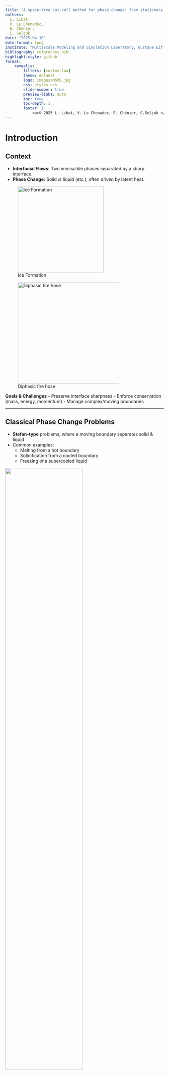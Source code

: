 ```yaml
---
title: "A space-time cut-cell method for phase change: from stationary geometries to moving interfaces"
authors: 
  L. Libat, 
  V. Le Chenadec, 
  E. Chénier, 
  C. Selçuk
date: "2025-04-10"
date-format: long
institute: "Multiscale Modeling and Simulation Laboratory, Gustave Eiffel University, Champs-sur-Marne, France"
bibliography: references.bib
highlight-style: github
format:
    revealjs: 
        filters: [custom.lua]
        theme: default
        logo: images/MSME.jpg
        css: styles.css
        slide-number: true
        preview-links: auto
        toc: true
        toc-depth: 1
        footer: |
            <p>© 2025 L. Libat, V. Le Chenadec, E. Chénier, C.Selçuk </p>
---
```


# Introduction

## Context

- **Interfacial Flows:** Two immiscible phases separated by a sharp interface.  
- **Phase Change:** Solid ⇄ liquid (etc.), often driven by latent heat.

::: {layout-ncol=2}
![Ice Formation](images/ice.jpg){width=19.5em}

![Diphasic fire hose](images/firefighter.png){width=23em}
:::

**Goals & Challenges**
- Preserve interface sharpness
- Enforce conservation (mass, energy, momentum)
- Manage complex/moving boundaries

---

## Classical Phase Change Problems

::: {layout-ncol=2}
- **Stefan-type** problems, where a moving boundary separates solid & liquid  
- Common examples:  
  - Melting from a hot boundary  
  - Solidification from a cooled boundary  
  - Freezing of a supercooled liquid

![](images/ice_melting.gif){width=70% fig-align="center"}
:::

**Key Equation (Two-Phase Stefan)**

$$
\begin{aligned}
&\text{Find } T_i(x,t)\ \text{and interface } s(t) \text{ such that:}\\
&\quad \partial_t T_i - \nabla\cdot(k_i\,\nabla T_i) = 0, \quad x \in \Omega_i(t),\\
&\quad T_i(s(t),t) = T_m, \quad 
\rho\,L\,\frac{ds}{dt} \;=\; \bigl[\![\,k_i\,\nabla T_i \cdot \mathbf{n}\,]\!\bigr].
\end{aligned}
$$

# Why a Cut-Cell Method?

## Motivation

**Primary difficulties:** 

::: {layout-ncol=2}
1. **Sharp Interface on Cartesian Grids**  
   - No body-fitted mesh required  
2. **Non Trivial Boundary Conditions**  
   - Dirichlet, Neumann, Robin conditions
   - Jump conditions across the interface
3. **Staggered Grids**  
   - Coupling between solution gradient and solution field
4. **Conservation**  
   - Mass and energy flux are computed exactly at the cut faces
5. **Two-Fluid Formulation**  
   - 1 set of equations for each phases
   - 1 set of equations for the interface
6. **Extend to Moving Interfaces**  
   - Fresh/dead cells handle domain changes

![](images/cut_cell_with_conditions.svg){width=85% fig-align="center"}
:::

# Stationary geometries

- **Key Idea**: Standard finite-volume integration, but some cells are “cut” by the interface
- **Operators** (Divergence & Gradient) are adapted to partial faces
- **Interface Treatment**: Linear representation with imposed boundary/jump conditions

---

## Heat Equation

The heat equation, in one phase, describes temperature evolution in a medium:

$$
\frac{\partial T}{\partial t} = \nabla \cdot (k \nabla T) + S
$$

Where:

- $T$ is temperature
- $k$ is thermal conductivity
- $S$ is source term

---

## Continuous Formulation: Cell Integration

Integrating over control volume $\Omega_i$:

$$
\int_{\Omega_i} \frac{\partial T}{\partial t} \, dV = \int_{\Omega_i} \nabla \cdot (k \nabla T) \, dV + \int_{\Omega_i} S \, dV
$$

Apply divergence theorem:

$$
\int_{\Omega_i} \frac{\partial T}{\partial t} \, dV = \int_{\partial\Omega_i} k \nabla T \cdot \mathbf{n} \, dS + \int_{\Omega_i} S \, dV
$$

![](images/regular_cell_formulation_1.png){width=100% fig-align="center"}

---

## Continuous Formulation: With Interface

For cells containing an interface $\Gamma_i$, we separate the boundary integral:

$$
\int_{\Omega_i} \frac{\partial T}{\partial t} \, dV = \int_{\partial\Omega_i \setminus \Gamma_i} k \nabla T \cdot \mathbf{n} \, dS + \int_{\Gamma_i} k \nabla T \cdot \mathbf{n} \, dS + \int_{\Omega_i} S \, dV
$$

::: {layout-ncol=2}
- $\color{blue}{\partial\Omega_i \setminus \Gamma_i}$ represents remaining regular faces
- $\Gamma_i$ is the interface portion within the cell
- $\color{green}{\mathbf{n}}$ is the outward normal vector

![](images/interface_cell_formulation.png){width=100% fig-align="center"}
:::

---

## Time Integration

Integrating in time from $t^n$ to $t^{n+1}$:

$$
\int_{\Omega_i} (T^{n+1} - T^n) \, dV = \Delta t \left[ \int_{\partial\Omega_i \setminus \Gamma_i} k \nabla \tilde{T} \cdot \mathbf{n} \, dS + \int_{\Gamma_i} k \nabla \tilde{T} \cdot \mathbf{n} \, dS + \int_{\Omega_i} \tilde{S} \, dV \right]
$$

Where $\tilde{T}$ represents a time-averaged temperature:
$$\tilde{T} = \theta T^{n+1} + (1-\theta)T^n$$

- $\theta = 0$: Explicit Euler (first-order)
- $\theta = 1$: Implicit Euler (first-order)
- $\theta = 1/2$: Crank-Nicolson (second-order)

---

## Regular Cell Discretization

For a standard cell with volume $V_i$ and regular faces:

$$
V_i (T_i^{n+1} - T_i^n) = \Delta t \left[ \sum_{f \in \text{faces}} k A_f \nabla_f(\tilde{T}) + S_i V_i \right]
$$

::: {layout-ncol=2}
- $A_f$ is a regular face area
- $\nabla_f(\tilde{T})$ is the temperature gradient at regular face $f$
- $S_i$ is the source term in cell $i$

![](images/regular_cell_formulation.png){width=100% fig-align="center"}
:::

---

## Cut Cell Discretization

For cells cut by an interface:

$$
V_i(T_i^{n+1} - T_i^n) = \Delta t \left[ \sum_{f \in \text{reg}} k A_f \nabla_f(\tilde{T}) + F_{\Gamma} + S_i V_i \right]
$$

Interface flux term:
$$
F_{\Gamma} = k A_{\Gamma} \nabla_{\Gamma}(\tilde{T})
$$

::: {layout-ncol=2}
- $A_f$ is regular face area
- $A_{\Gamma}$ is interface area segment
- $\nabla_{\Gamma}(\tilde{T})$ is the temperature gradient at the interface

![](images/interface_cut_cell_formulation.png){width=100% fig-align="center"}
:::

## Regular Cell Discretization: Face Gradients

For gradient computation, we apply Stoke's theorem in the staggered cells $\Omega_{i+1/2}$:
$$
\int_{\Omega_{i+1/2}} \nabla T  dV = \int_{\partial\Omega_{i+1/2}} T \mathbf{n} dS
$$

where $\partial\Omega_{i+1/2}$ is the boundary of the staggered cell.

The face gradient $\nabla_f(\tilde{T})$ for face $f$ between cells $i$ and $i+1$ is approximated as:

$$
V_{i+1/2} \nabla_f(\tilde{T}) = B_f \left( \tilde{T}_{i+1} - \tilde{T}_{i} \right)
$$

::: {layout-ncol=2}
- $V_{i+1/2}$ is the volume of the staggered cell
- $B_f$ is the staggered face area
- $\tilde{T}_i$ is the average temperature in cell $i$

![](images/staggered_cell_visualization.svg){width=100% fig-align="center"}
:::

---

## Cut Cell Discretization: Interface Flux

For cells cut by an interface:

$$
V_i(T_i^{n+1} - T_i^n) = \Delta t \left[ \sum_{f \in \text{reg}} k A_f \nabla_f(\tilde{T}) + F_{\Gamma} + S_i V_i \right]
$$

The interface flux term $F_{\Gamma}$ depends on boundary conditions:

::: {.incremental}
- **Dirichlet Condition**: Prescribed temperature at the interface : $T=g(\mathbf{x})$ 
$$
F_{\Gamma} = F_{x,\Gamma} + F_{y,\Gamma} = k A_{\Gamma} \left( \nabla_{x, \Gamma}(\tilde{T}) + \nabla_{y, \Gamma}(\tilde{T}) \right)
$$
Where:
- $F_{x,\Gamma}$ and $F_{y,\Gamma}$ are the interface gradients fluxes in the $x$ and $y$ directions respectively


- **Neumann Condition**: Prescribed heat flux at the interface : $k \nabla T \cdot \mathbf{n} = q_{\Gamma}$
$$
F_{\Gamma} = q_{\Gamma} A_{\Gamma}
$$
Where $q_{\Gamma}$ is the prescribed heat flux at the interface.

- **Robin Condition**: Mixed condition : $\alpha T + \beta k \nabla T \cdot \mathbf{n} = g$
:::

## Discretized System: Complete Heat Equation

For cells cut by an interface, the discretized heat equation with Robin boundary conditions becomes:

$$
\begin{aligned}
V_i(T_i^{n+1} - T_i^n) = \Delta t \left[ \sum_{f \in \text{reg}} k A_f \nabla_f(\tilde{T}) + F_{\Gamma} + S_i V_i \right]
\end{aligned}
$$

This leads to the global linear system:

$$
\begin{bmatrix}
\text{Bulk part Heat Equation} & \text{Interface part Heat Equation} \\
\text{Interface part BC} & \text{Interface part BC}
\end{bmatrix}
\begin{bmatrix}
T^{n+1}_{\text{bulk}} \\
T^{n+1}_{\text{interface}}
\end{bmatrix} =
RHS
$$

- Implicit time-stepping
- Coupling between bulk and interface terms
- Enforce boundary conditions directly in the system
- **No need for ghost cells or extrapolation**

---

## Validation Case: 2D Heat Equation

$\Omega$ is a disk with radius $R=1$. 
$$
\begin{aligned}
\frac{\partial T}{\partial t} - \nabla \cdot (\nabla T) &= 0.0 \quad \text{in } \Omega \\
3.0T(x,t) + \frac{\partial T}{\partial n} &= 1200 \quad \text{on } \Gamma \\
T(x,0) &= 270 \quad t=0
\end{aligned}
$$

Analytical solution:

$$
T(r,t) = T_{\infty} + (T_0 - T_{\infty}) \left[ 1 - \sum_{m=1}^{\infty} \frac{2k R}{\alpha_m^2 + a^2 R^2} \frac{1}{J_0(\alpha_m)} J_0\left(\alpha_m \frac{r}{R}\right) e^{-\alpha_m^2 \frac{kt}{R^2}} \right]
$$

- $T_{\infty} = 400$ and $T_0 = 270$ are the equilibrium and initial temperatures
- $\alpha_m$ are the positive roots of $\alpha J_1(\alpha) - aR J_0(\alpha) = 0$
- $J_0$ and $J_1$ are Bessel functions of the first kind
- $k=1$ is the thermal diffusivity, $a$ is the Robin coefficient

---

## Validation Case: 2D Heat Equation

To validate the method, [@Polyanin2016] :

::: {#fig-heat layout-ncol=2}
![Implicit Euler](images/conv_max_BE.png){#fig-heat-be}

![Crank-Nicolson](images/conv_max_CN.png){#fig-heat-cn}

Convergence in $L^\infty$ relative error norm showing expected accuracy: 1st order (BE) and 2nd order (CN) 

:::

---

## Two-Phase Discretization

Next we extend to problems with different materials across the interface:

$$
\begin{aligned}
\frac{\partial T_i}{\partial t} - \nabla \cdot (k_i \nabla T_i) &= S_i \quad \text{in } \Omega_i, \quad i=1,2 \\
[[\alpha T]] &= g \quad \text{on } \Gamma \\
[[k \nabla T \cdot \mathbf{n}]] &= h \quad \text{on } \Gamma
\end{aligned}
$$
With temperature and flux matching conditions across the interface

::: {layout-ncol=2}
- Temperature jump condition discretized as:
$$
\begin{aligned}
\alpha_1 \tilde{T}_{\text{interface 1}} - \alpha_2 \tilde{T}_{\text{interface 2}} &= g
\end{aligned}
$$

- Flux jump condition discretized as:
$$
\begin{aligned}
k_1 F_{\Gamma,1} - k_2 F_{\Gamma,2} &= A_{\Gamma} h
\end{aligned}
$$

![](images/two_phase_cell_formulation.png){width=100% fig-align="center"}
:::

---


## Two-Phase Discretization

Next we extend to problems with different materials across the interface:

$$
\begin{aligned}
\frac{\partial T_i}{\partial t} - \nabla \cdot (k_i \nabla T_i) &= S_i \quad \text{in } \Omega_i, \quad i=1,2 \\
[[\alpha T]] &= g \quad \text{on } \Gamma \\
[[k \nabla T \cdot \mathbf{n}]] &= h \quad \text{on } \Gamma
\end{aligned}
$$
With temperature and flux matching conditions across the interface


The discretized system becomes:

$$
\begin{bmatrix}
\text{Heat Equation 1} \\
\text{Temperature Jump} \\
\text{Heat Equation 2} \\
\text{Flux Jump}
\end{bmatrix}
\begin{bmatrix}
T^{n+1}_{\text{bulk 1}} \\
T^{n+1}_{\text{interface 1}} \\
T^{n+1}_{\text{bulk 2}} \\
T^{n+1}_{\text{interface 2}}
\end{bmatrix} =
RHS
$$

---

## Validation Case: 2D Two-Phase Heat Equation

$\Omega_1$ is a disk with radius $R$. $\Omega_2$ is the complement of $\Omega_1$ in the unit square.

$$
\begin{aligned}
\frac{\partial T_1}{\partial t} - \nabla \cdot (k_1 \nabla T_1) &= 0 \quad \text{in } \Omega_1, \\
\frac{\partial T_2}{\partial t} - \nabla \cdot (k_2 \nabla T_2) &= 0 \quad \text{in } \Omega_2, \\
T_1 - \alpha_2 T_2 &= 0 \quad \text{on } \Gamma, \\
k_1 \nabla T_1 \cdot \mathbf{n} - k_2 \nabla T_2 \cdot \mathbf{n} &= 0 \quad \text{on } \Gamma
\end{aligned}
$$

Analytical solution:
$$
\begin{aligned}
T_1(r,t) &= \frac{4 T_{1,0} k_1 k_2^2 \alpha_2}{\pi^2 R} \int_0^{\infty} \exp{-k_1 u^2 t} \frac{J_0(ur) J_1(uR)}{u^2(\Phi^2(u) + \Psi^2(u))} du \\
T_2(x,y,t) &= \frac{2 T_{2,0} k_1 \sqrt{k_2} \alpha_1}{\pi} \int_0^{\infty} \exp{-k_1 u^2 t} \frac{J_1(uR)(J_0(k ur)\Phi(u) - Y_0(k ur)\Psi(u))}{u(\Phi^2(u) + \Psi^2(u))} du
\end{aligned}
$$

- $T_{1,0} = 1$, $T_{2,0} = 0$ are the initial temperatures
- $J_\beta$, $Y_\beta$ are the Bessel function of the first kind and second kind respectively
- $k=\sqrt{k_1/k_2}$ is the ratio of thermal conductivities
- $\Phi(u)$ and $\Psi(u)$ are functions of the Bessel functions

---

## Validation Case: 2D Two-Phase Heat Equation

To validate the method :

::: {#fig-heat2}
![ ](images/two_phase_conv.png){width="100%"}

Second-order convergence in $L^2$ norm for full cells, Superlinear convergence for cut cells.
:::

## Validation Case: 2D Two-Phase Heat Equation

![](images/heat_2d_2ph_henry_end.png){fig-align="center"}

## Validation Case: 2D Two-Phase Heat Equation

::: {#fig-heat-2ph-sherwood layout-ncol=2}

![Heat Transfer number](images/Heat_Transfer_Coeff.png){#fig-heat-2ph-sherwood}

![Zoom](images/Heat_Transfer_Coeff_zoom.png){#fig-heat-2ph-sherwood-zoom}

Heat Transfer number
:::

# Moving Interfaces

- **Space-Time Approach**: Combine time with spatial domain: extrude cells across $\Delta t$
- **Two Key Scenarios**:
  - Prescribed Motion (solid body movement)
  - Interface Problem (Stefan condition-driven)

---

## Space-Time Discretization

![From 1D Space Mesh to 2D Space-Time Mesh](images/space_time.gif){width="100%"}

---

## Reynolds Transport Theorem

Let $f$ be a scalar field:

$$
\frac{d}{dt} \int_{\Omega(t)} f\, dV
=
\int_{\Omega(t)} \frac{\partial f}{\partial t}\, dV
+
\int_{\partial \Omega(t)} \bigl(\mathbf{w}\cdot\mathbf{n}\bigr) f\, dS,
$$

- $\Omega(t)$ is a moving/deforming control volume  
- $\mathbf{w}$ is the velocity of the moving boundary
- $\mathbf{n}$ is the outward normal on $\partial \Omega(t)$

For $f=1$, we get the Geometric Conservation Law:

$$
V^{n+1} - V^n
=
\int_{t_n}^{t_{n+1}} \int_{\partial \Omega(t)} \mathbf{w}\cdot d\mathbf{S}\, dt.
$$

---

## Problem Discretization for Moving Interfaces

Applying the Reynolds Transport Theorem to the heat equation in a moving domain $\Omega_i(t)$:

$$
\begin{aligned}
\int_{t_n}^{t_{n+1}} \int_{\Omega_i(t)}
\left( \frac{\partial T}{\partial t} - \nabla \cdot (k \nabla T) - S \right)\,dV\,dt = 0
\end{aligned}
$$

This expands to:

$$
\begin{aligned}
\underbrace{V_i^{n+1} T_i^{n+1} - V_i^{n} T_i^{n}}_{\substack{\text{net change of}\\T\text{ in domain}}}
&-\underbrace{\int_{t_n}^{t_{n+1}} \int_{\partial \Omega_i(t)}
\mathbf{w}\cdot \mathbf{n} \, T \, dS\,dt}_{\substack{\text{boundary motion}\\\text{contribution}}} \\
&= \underbrace{\sum_{f \in \text{reg}} k \mathcal{A_f} \mathcal{\nabla_f(\tilde{T})}}_{\substack{\text{space-time flux}\\\text{through regular faces}}} 
+ \underbrace{\mathcal{F_{\Gamma}}}_{\substack{\text{space-time flux across}\\\text{moving interface}}} 
+ \underbrace{S_i \mathcal{V_i}}_{\text{source term}} 
\end{aligned}
$$

## Problem Discretization for Moving Interfaces

This expands to:

$$
\begin{aligned}
\underbrace{V_i^{n+1} T_i^{n+1} - V_i^{n} T_i^{n}}_{\substack{\text{net change of}\\T\text{ in domain}}}
&-\underbrace{\int_{t_n}^{t_{n+1}} \int_{\partial \Omega_i(t)}
\mathbf{w}\cdot \mathbf{n} \, T \, dS\,dt}_{\substack{\text{boundary motion}\\\text{contribution}}} \\
&= \underbrace{\sum_{f \in \text{reg}} k \mathcal{A_f} \mathcal{\nabla_f(\tilde{T})}}_{\substack{\text{space-time flux}\\\text{through regular faces}}} 
+ \underbrace{\mathcal{F_{\Gamma}}}_{\substack{\text{space-time flux across}\\\text{moving interface}}} 
+ \underbrace{S_i \mathcal{V_i}}_{\text{source term}} 
\end{aligned}
$$

Where:

- $V_i^{n+1}$, $V_i^{n}$ are cell volumes at time levels $n+1$ and $n$
- $T_i^{n+1}$, $T_i^{n}$ are cell temperatures at time levels $n+1$ and $n$
- $T^\gamma$ is the temperature at the interface
- $\mathcal{V_i}$ is the space-time volume of the cell
- $\mathcal{A_f}$ is the space-time area of the regular face

---

## Space-Time Cut Cell Discretization

![Space-Time cut cell: Moving Interface](images/space_time_cut_cell.png){width="100%" align="center"}

$$
\begin{aligned}
\underbrace{T_i^{\omega,n+1} V_i^{n+1} - T_i^{\omega,n} V_i^{n}}_{\substack{\text{net change of} \\ c_p\,T\text{ in domain}}} + \underbrace{(V_i^{n+1} - V_i^{n}) T_i^{\gamma}}_{\substack{\text{boundary motion} \\ \text{contribution}}}
+ \underbrace{ q_{i+1/2}^{\omega}}_{\substack{\text{space-time flux} \\ \text{through faces}}} - \underbrace{ q_{i}^{\gamma}}_{\substack{\text{flux across} \\ \text{moving interface } \Gamma(t)}} = 0
\end{aligned}
$$

---

## Fresh/Dead Cell Problem

- **Interface Crossing:** During $\Delta t$, cells may change status:
  - **Fresh cells:** Empty at $t^n$, wet at $t^{n+1}$
  - **Dead cells:** Wet at $t^n$, empty at $t^{n+1}$

::: {layout-ncol="2"}
![Fresh Cell](images/freshcell.svg){width="100%"}

![Dead Cell](images/deadcell.svg){width="100%"}
:::

- **Energy Conservation:** Still solve the heat equation in those cells. Ensures global conservation.

---

## Implicit Interface Tracking

- Stefan Problem : 
    - Coupled problem between heat equation and interface motion (interface position depends on temperature and vice versa)
    - Nonlinear problem 
    - Interface velocity determined by latent heat balance:
    $$
    \rho\,L\,\dot{s} = [[\mathbf{q}\cdot\mathbf{n}]]
    $$

- **Interface Representation** : B-Spline parametrization with Height functions $y=H(x)$
- **Goal:** Conserve this coupling discretely => Implicitly track the interface.

---

## VOF Advection vs. Fixed point Method

::: {layout-ncol="2"}
::: {.column}
**Traditional VOF Approach:**

[see @Weymouth2010]

$$
\frac{\partial \alpha}{\partial t} + \nabla\cdot(\alpha\,\mathbf{u}) = 0
$$

- Interface advection : $\mathbf{u}$ extension ?
- Numerical diffusion, splitting errors

![VOF Advection Schematic](images/vof_advection.png){width=100%} 
:::

::: {.column}

:::
:::

---

## VOF Advection vs. Fixed point Method

::: {layout-ncol="2"}

::: {.column}
**Traditional VOF Approach:**

[see @Weymouth2010]

$$
\frac{\partial \alpha}{\partial t} + \nabla\cdot(\alpha\,\mathbf{u}) = 0
$$

- Interface advection : $\mathbf{u}$ extension ?
- Numerical diffusion, splitting errors

![VOF Advection Schematic](images/vof_advection.png){width=100%}

:::

::: {.column}
**Our Iterative Method:**

[see $\textbf{in preparation}$]

$$
\rho L \frac{\partial s}{\partial t} = [[\mathbf{q}\cdot\mathbf{n}]] \leftrightarrow F(s,T) = 0
$$

- Enforces conservation
- Iteratively updates interface

![Newton-Based Schematic](images/rootfindingnewton.jpg){width=55%}
:::
:::

---

## Iterative Interface Update

- **Iterative Procedure:**
  1. **Guess:** Initial interface position $s^{n+1,(k)}$
  2. **Build:** Cut-cell geometry and operators
  3. **Solve:** Heat equation for temperature field
  4. **Residual:** Compute $\mathrm{res}_k = F(s^{n+1,(k)},\mathbf{T}^{(k)})$ (Stefan condition)
  5. **Update:** $H^{n+1,(k+1)} = H^{n+1,(k)} - \alpha\,\mathrm{res}_k$ (Update Height function)
  6. **Reconstruct:** Update interface position $s^{n+1,(k+1)}$
  7. **Repeat** until convergence

---

## Test Case: 1D Stefan Problem

- **Problem:**
  - Fusion of a solid bar
  - Initial temperature $T_0 = 0$ (cooled melting)
  - Dirichlet boundary condition $T = 1$

::: {layout-ncol="2"}
![Interface position](images/stefan_1D_interface.png){width=100%}

![Temperature profile](images/temp_stef_1d_2ph.png){width=100%}
:::

---

## Test Case: 2D Stefan Problem

- **Problem:**
  - Fusion of a solid slab
  - Initial temperature $T_0 = 0$ (cooled melting)
  - Dirichlet boundary condition $T = 1$

::: {layout-ncol="2"}
![Interface convergence](images/stefan_2d_Inter_Conv.png){width=100%}

![Temperature profile](images/stefan_2D_2ph_temp3.gif){width=100% fig-align="center"}

:::

---

## Fixed-Point Method: Convergence Properties

- **Convergence Rate:**
  - Linear convergence (Observed $O(k^{1.1})$) for not so stiff problems

::: {layout-ncol="2"}
![Residual decay](images/stefan_1D_residual.png){width=80%}

![Iterations per timestep](images/residual_withguess.png){width=80%}
:::

- **Initial Guess:**
  - Extrapolation method provides good initial guess : $s^{n+1,(0)} = s^n$
  - Velocity-based guess also effective : $s^{n+1,(0)} = s^n + \Delta t \cdot v^n$

---


## Mullins-Sekerka Theory

- **Morphological Instability:** [@Mullins1964]
  - Small perturbations to a planar solid-liquid interface can grow/decay
  - Leads to dendritic patterns in solidification

- **Governing Physics:**
  - Gibbs-Thomson relation: $T|_{interface} = T_m - \Gamma\kappa - \beta V_n$
    - $T_m$ is melting temperature
    - $\kappa$ is interface curvature
    - $V_n$ is normal velocity

- **Dispersion Relation:**
  - Linear stability analysis leads to a dispersion relation
  - Growth rate $\omega(k)$ depends on wavenumber $k$ and system parameters

---

## Test Case: Mullins-Sekerka Instability

- **Problem:**
  - Solidification of a supercooled liquid
  - Initial perturbation on planar interface
  - Growth/decay of perturbations following Gibbs-Thomson relation

::: {layout-ncol="2"}
![Interface evolution](images/mullins_sekerka_interface.png){width=100%}

![Temperature field](images/mullins_sekerka_temp.gif){width=100%}
:::

---

## Test Case: Mullins-Sekerka Instability

- Numerical dispersion relation compared to theoretical one for different wavenumbers 

::: {layout-ncol="3"}

![](/images/vid2.gif)

![](/images/vid1.gif)

![](/images/vid3.gif)

:::

---


## Test Case: Mullins-Sekerka Instability

::: {layout-nrow=2}
![Growing dentrite](images/mullins_sekerka_temp.gif){width=50%}

![Decaying dentrite](images/mullins_sekerka_temp.gif){width=50%}

![](images/amplitude_growth.png){width=50%}

![](images/amplitude_growth.png){width=50%}
:::

# Conclusion & Perspectives

## Conclusions

- Cut-cell method for stationnary geometries:
  - Conservation of physical quantities
  - Super-linear rate of convergence and good accuracy
  - No need to interpolate the boundary condition

- Implicit Interface tracking with Newton-based method:
  - Enforces conservation at the interface
  - Iteratively adjusts the interface position
  - Agnostic to the interface parametrization

---

## Perspectives

- Testing a front-tracking approach for the interface tracking
- Two-phase flow Navier-Stokes solver :
  - Solve for pressure and velocity fields 
  - Fully coupled method

- Coupling with the actual Heat/Species solver

- Preconditioning strategies and parallelization


# Q&A

Thank you for your attention!
Any questions?

## References

::: {#refs}
:::

# Appendix {.appendix visibility="uncounted"}

## Appendix: Interface Reconstruction

- **Height Function Approach:**
  - Interface represented as height in each column
  - Reconstructed with piecewise B-splines
  - Volume conservation enforced:
    $$\int_{y_j}^{y_{j+1}} H(y)\,dy \approx \alpha_j\,\Delta x $$

- **Parameterization:**
  - B-spline representation: $H(x) = \sum_{k} a_k B_k^{(d)}(x)$
  - Different degrees $d$ control smoothness
  - Coefficients $a_k$ determined by solving a linear system (if periodic) or least-squares fitting (if not periodic)

---

## Appendix: Mullins-Sekerka Dispersion Relation

- **Linear Stability Analysis:**
  - Base state: $T_{st}(y) = T_m + G\,y$ (flat interface at $y=0$)
  - Perturbed interface: $h(x,t) = h_0 \sin(kx)e^{\omega t}$

- **Resulting Dispersion Relation:**
  $$\omega(k) = -\frac{k_l\,k\,(\Gamma\,k^2 + G)}{\rho L + k_l\,k\,\beta}$$

- **Instability Condition:**
  - Growth when $G < 0$ and $|G| > \Gamma k^2$ (undercooled melt)
  - Maximum growth at $k_\text{max} = \sqrt{|G|/3\Gamma}$ (when $\beta \approx 0$)

---

## Appendix: Gibbs-Thomson Effects

::: {layout-ncol="2"}
![With Gibbs-Thomson](images/interface_with_GT.png)

![Without Gibbs-Thomson](images/interface_without_GT.png)
:::

- **Surface Tension Effects:**
  - Regularizes interface (prevents numerical instabilities)
  - Smooths high curvature regions
  - Physically essential for dendrite tip selection

---


## Appendix : Adaptive Time-Stepping

- **Algorithm:**
  1. Set initial timestep $\Delta t$
  2. Perform Newton iterations for interface update
  3. **Adjust based on convergence:**
     - If iterations > threshold: Reduce $\Delta t = \alpha \Delta t$ (typically $\alpha = 0.5$)
     - If iterations < threshold: Increase $\Delta t = \Delta t/\alpha$ (typically up to 1.5×)
  4. Enforce $\Delta t_{min} \leq \Delta t \leq \Delta t_{max}$

- **Benefits:**
  - 40-60% reduction in total computational time
  - Automatically handles stiff regions

## Appendix : Matrix Form of the operators

- Kronecker product to build global matrix operators
- Divergence operator

$$ 
\begin{aligned}
\text{div}(\mathbf{q}^\omega, \mathbf{q}^\gamma) &=-\,(\mathbf{G}^T + \mathbf{H}^T)\,\mathbf{q}^\omega +
\mathbf{H}^T\,\mathbf{q}^\gamma
\end{aligned}
$$
 
- Gradient operator

$$
\begin{aligned}
\text{grad}(T^\omega, T^\gamma) &= \begin{pmatrix}
\text{grad}_x(T^\omega, T^\gamma) \\
\text{grad}_y(T^\omega, T^\gamma)
\end{pmatrix} \\
&= \mathbf{W}^\dagger \bigl(\mathbf{G}\,T^\omega \;+\; \mathbf{H}\,T^\gamma\bigr)
\end{aligned}
$$

## Appendix : Gradient Calculation at the interface